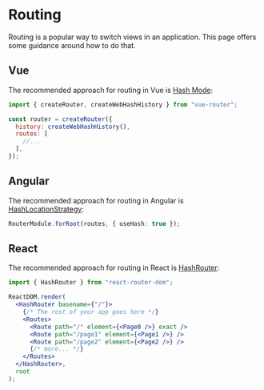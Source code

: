 # Routing

Routing is a popular way to switch views in an application. This page offers some guidance around how to do that.

## Vue

The recommended approach for routing in Vue is [Hash Mode](https://next.router.vuejs.org/guide/essentials/history-mode.html#hash-mode):

```js
import { createRouter, createWebHashHistory } from "vue-router";

const router = createRouter({
  history: createWebHashHistory(),
  routes: [
    //...
  ],
});
```

## Angular

The recommended approach for routing in Angular is [HashLocationStrategy](https://codecraft.tv/courses/angular/routing/routing-strategies#_hashlocationstrategy):

```ts
RouterModule.forRoot(routes, { useHash: true });
```

## React

The recommended approach for routing in React is [HashRouter](https://reactrouter.com/en/main/router-components/hash-router):

```jsx
import { HashRouter } from "react-router-dom";

ReactDOM.render(
  <HashRouter basename={"/"}>
    {/* The rest of your app goes here */}
    <Routes>
      <Route path="/" element={<Page0 />} exact />
      <Route path="/page1" element={<Page1 />} />
      <Route path="/page2" element={<Page2 />} />
      {/* more... */}
    </Routes>
  </HashRouter>,
  root
);
```
